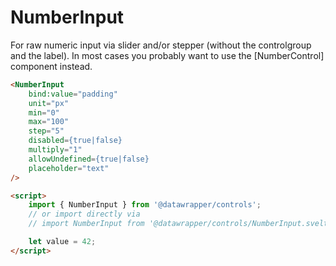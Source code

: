# NumberInput

For raw numeric input via slider and/or stepper (without the controlgroup and the label). In most
cases you probably want to use the [NumberControl] component instead.

```html
<NumberInput
    bind:value="padding"
    unit="px"
    min="0"
    max="100"
    step="5"
    disabled={true|false}
    multiply="1"
    allowUndefined={true|false}
    placeholder="text"
/>

<script>
    import { NumberInput } from '@datawrapper/controls';
    // or import directly via
    // import NumberInput from '@datawrapper/controls/NumberInput.svelte;

    let value = 42;
</script>
```
